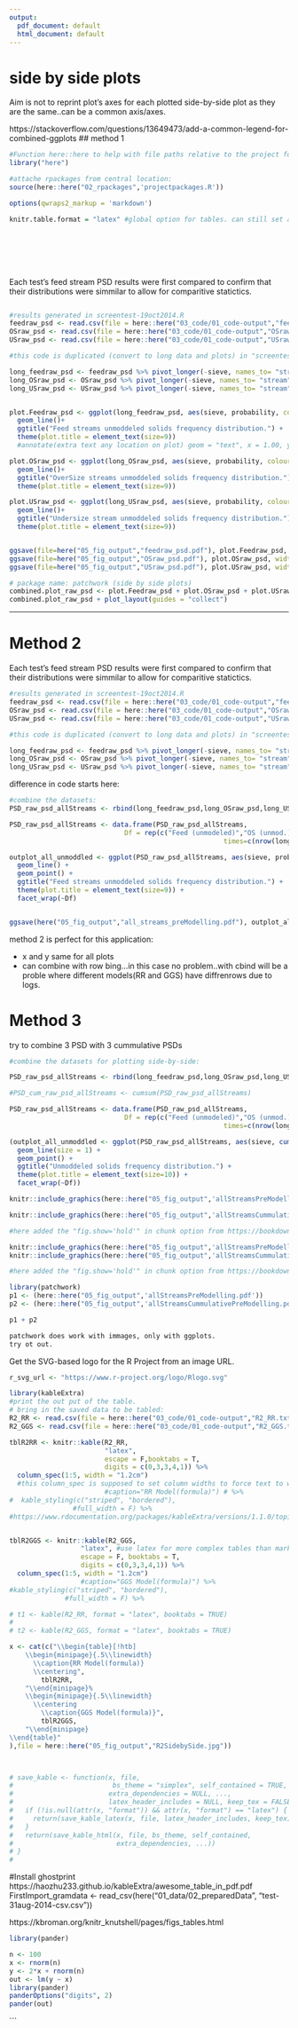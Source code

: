 ```yaml
---
output:
  pdf_document: default
  html_document: default
---
```

# side by side plots

Aim is not to reprint plot's axes for each plotted side-by-side plot as they are the same..can be a common axis/axes.


https://stackoverflow.com/questions/13649473/add-a-common-legend-for-combined-ggplots
## method 1


```r
#Function here::here to help with file paths relative to the project folder:
library("here")
```


```r
#attache rpackages from central location:
source(here::here("02_rpackages",'projectpackages.R'))

```


```r

options(qwraps2_markup = 'markdown')

knitr.table.format = "latex" #global option for tables. can still set any in each kable function.

```
<br><br><br><br>

Each test's feed stream PSD results were first compared to confirm that their distributions were simmilar to allow for comparitive statictics.  


```r
```
```r
#results generated in screentest-19oct2014.R
feedraw_psd <- read.csv(file = here::here("03_code/01_code-output","feedraw_psd.txt"))
OSraw_psd <- read.csv(file = here::here("03_code/01_code-output","OSraw_psd.txt"))
USraw_psd <- read.csv(file = here::here("03_code/01_code-output","USraw_psd.txt"))

#this code is duplicated (convert to long data and plots) in "screentest-19oct2014.Rmd". here for report inclusion, there for prior checking.

long_feedraw_psd <- feedraw_psd %>% pivot_longer(-sieve, names_to= "stream" , values_to = "probability")
long_OSraw_psd <- OSraw_psd %>% pivot_longer(-sieve, names_to= "stream" , values_to = "probability")  
long_USraw_psd <- USraw_psd %>% pivot_longer(-sieve, names_to= "stream" , values_to = "probability")


plot.Feedraw_psd <- ggplot(long_feedraw_psd, aes(sieve, probability, colour = stream)) +
  geom_line()+
  ggtitle("Feed streams unmoddeled solids frequency distribution.") +
  theme(plot.title = element_text(size=9))
  #annotate(extra text any location on plot) geom = "text", x = 1.00, y = 1.00,

plot.OSraw_psd <- ggplot(long_OSraw_psd, aes(sieve, probability, colour = stream)) +
  geom_line()+
  ggtitle("OverSize streams unmoddeled solids frequency distribution.") +
  theme(plot.title = element_text(size=9))

plot.USraw_psd <- ggplot(long_USraw_psd, aes(sieve, probability, colour = stream)) +
  geom_line()+
  ggtitle("Undersize stream unmoddeled solids frequency distribution.") +
  theme(plot.title = element_text(size=9))


ggsave(file=here("05_fig_output","feedraw_psd.pdf"), plot.Feedraw_psd, width=10, height=8)
ggsave(file=here("05_fig_output","OSraw_psd.pdf"), plot.OSraw_psd, width=10, height=8) 
ggsave(file=here("05_fig_output","USraw_psd.pdf"), plot.USraw_psd, width=10, height=8)

```

```r
# package name: patchwork (side by side plots)
combined.plot_raw_psd <- plot.Feedraw_psd + plot.OSraw_psd + plot.USraw_psd & theme(legend.position = "bottom")
combined.plot_raw_psd + plot_layout(guides = "collect")

```

***

# Method 2

Each test's feed stream PSD results were first compared to confirm that their distributions were simmilar to allow for comparitive statictics.  



```r
#results generated in screentest-19oct2014.R
feedraw_psd <- read.csv(file = here::here("03_code/01_code-output","feedraw_psd.txt"))
OSraw_psd <- read.csv(file = here::here("03_code/01_code-output","OSraw_psd.txt"))
USraw_psd <- read.csv(file = here::here("03_code/01_code-output","USraw_psd.txt"))

#this code is duplicated (convert to long data and plots) in "screentest-19oct2014.Rmd". here for report inclusion, there for prior checking.

long_feedraw_psd <- feedraw_psd %>% pivot_longer(-sieve, names_to= "stream" , values_to = "probability")
long_OSraw_psd <- OSraw_psd %>% pivot_longer(-sieve, names_to= "stream" , values_to = "probability")  
long_USraw_psd <- USraw_psd %>% pivot_longer(-sieve, names_to= "stream" , values_to = "probability")

```





difference in code starts here:

```r
#combine the datasets:
PSD_raw_psd_allStreams <- rbind(long_feedraw_psd,long_OSraw_psd,long_USraw_psd)

PSD_raw_psd_allStreams <- data.frame(PSD_raw_psd_allStreams,
                             Df = rep(c("Feed (unmodeled)","OS (unmod.)","US (unmod.)" ),
                                                      times=c(nrow(long_feedraw_psd),nrow(long_OSraw_psd),nrow(long_USraw_psd))))

outplot_all_unmoddled <- ggplot(PSD_raw_psd_allStreams, aes(sieve, probability, colour = stream)) +
  geom_line() +
  geom_point() +
  ggtitle("Feed streams unmoddeled solids frequency distribution.") +
  theme(plot.title = element_text(size=9)) +
  facet_wrap(~Df)


ggsave(here("05_fig_output","all_streams_preModelling.pdf"), outplot_all_unmoddled, width=10, height=8)
```
method 2 is perfect for this application:

+ x and y same for all plots
+ can combine with row bing...in this case no problem..with cbind will be a proble where different models(RR and GGS) have diffrenrows due to logs.



# Method 3
try to combine 3 PSD with 3 cummulative PSDs

```r

#combine the datasets for plotting side-by-side:

PSD_raw_psd_allStreams <- rbind(long_feedraw_psd,long_OSraw_psd,long_USraw_psd)

#PSD_cum_raw_psd_allStreams <- cumsum(PSD_raw_psd_allStreams)

PSD_raw_psd_allStreams <- data.frame(PSD_raw_psd_allStreams,
                             Df = rep(c("Feed (unmodeled)","OS (unmod.)","US (unmod.)" ),
                                                      times=c(nrow(long_feedraw_psd),nrow(long_OSraw_psd),nrow(long_USraw_psd))))

(outplot_all_unmoddled <- ggplot(PSD_raw_psd_allStreams, aes(sieve, cumsum(probability), colour = stream)) +
  geom_line(size = 1) +
  geom_point() +
  ggtitle("Unmoddeled solids frequency distribution.") +
  theme(plot.title = element_text(size=10)) +
  facet_wrap(~Df))

```

```r
knitr::include_graphics(here::here("05_fig_output",'allStreamsPreModelling.pdf'))
```


```r
knitr::include_graphics(here::here("05_fig_output",'allStreamsCummulativePreModelling.pdf'))
```


```r

#here added the "fig.show='hold'" in chunk option from https://bookdown.org/yihui/rmarkdown/r-code.html#figures

knitr::include_graphics(here::here("05_fig_output",'allStreamsPreModelling.pdf'))
knitr::include_graphics(here::here("05_fig_output",'allStreamsCummulativePreModelling.pdf'))
```


```r

#here added the "fig.show='hold'" in chunk option from https://bookdown.org/yihui/rmarkdown/r-code.html#figures

library(patchwork)
p1 <- (here::here("05_fig_output",'allStreamsPreModelling.pdf'))
p2 <- (here::here("05_fig_output",'allStreamsCummulativePreModelling.pdf'))

p1 + p2

patchwork does work with immages, only with ggplots.
try ot out.
```





Get the SVG-based logo for the R Project from an image URL.
```r
r_svg_url <- "https://www.r-project.org/logo/Rlogo.svg"

```

```r
library(kableExtra)
#print the out put of the table.
# bring in the saved data to be tabled:
R2_RR <- read.csv(file = here::here("03_code/01_code-output","R2_RR.txt"))
R2_GGS <- read.csv(file = here::here("03_code/01_code-output","R2_GGS.txt"))

tblR2RR <- knitr::kable(R2_RR,
                        "latex",
                        escape = F,booktabs = T, 
                        digits = c(0,3,3,4,1)) %>% 
  column_spec(1:5, width = "1.2cm") 
  #this column_spec is supposed to set column widths to force text to wrap inside the colmn #https://community.rstudio.com/t/wrap-column-name-in-pdf-table-from-knitr-kable/3278/4)
                        #caption="RR Model(formula)") # %>%
#  kable_styling(c("striped", "bordered"), 
                #full_width = F) %>% 
#https://www.rdocumentation.org/packages/kableExtra/versions/1.1.0/topics/column_spec


tblR2GGS <- knitr::kable(R2_GGS,
                  "latex", #use latex for more complex tables than markdown https://haozhu233.github.io/kableExtra/awesome_table_in_pdf.pdf
                  escape = F, booktabs = T, 
                  digits = c(0,3,3,4,1)) %>% 
  column_spec(1:5, width = "1.2cm")
                  #caption="GGS Model(formula)") %>%
#kable_styling(c("striped", "bordered"), 
              #full_width = F) %>% 

# t1 <- kable(R2_RR, format = "latex", booktabs = TRUE)
# 
# t2 <- kable(R2_GGS, format = "latex", booktabs = TRUE)

x <- cat(c("\\begin{table}[!htb]
    \\begin{minipage}{.5\\linewidth}
      \\caption{RR Model(formula)}
      \\centering",
        tblR2RR,
    "\\end{minipage}%
    \\begin{minipage}{.5\\linewidth}
      \\centering
        \\caption{GGS Model(formula)}",
        tblR2GGS,
    "\\end{minipage} 
\\end{table}"
),file = here::here("05_fig_output","R2SidebySide.jpg"))



# save_kable <- function(x, file,
#                         bs_theme = "simplex", self_contained = TRUE,
#                        extra_dependencies = NULL, ...,
#                        latex_header_includes = NULL, keep_tex = FALSE) {
#   if (!is.null(attr(x, "format")) && attr(x, "format") == "latex") {
#     return(save_kable_latex(x, file, latex_header_includes, keep_tex))
#   }
#   return(save_kable_html(x, file, bs_theme, self_contained,
#                          extra_dependencies, ...))
# }
#                        
```
#Install ghostprint https://haozhu233.github.io/kableExtra/awesome_table_in_pdf.pdf
FirstImport_gramdata <- read_csv(here("01_data/02_preparedData", "test-31aug-2014-csv.csv"))






https://kbroman.org/knitr_knutshell/pages/figs_tables.html

```r
library(pander)

n <- 100
x <- rnorm(n)
y <- 2*x + rnorm(n)
out <- lm(y ~ x)
library(pander)
panderOptions("digits", 2)
pander(out)
```
```













